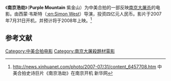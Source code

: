 {{Link style|time=2015-12-13T12:43:56+00:00}}
《'''南京浩劫'''》（'''Purple Mountain''' 紫金山）为中美合拍的一部反映[[南京大屠杀|南京大屠杀]]的电影。由西蒙·韦斯特（[[:en:Simon_West|:en:Simon West]]）导演，投资四亿元人民币。影片于2007年7月31日开机，并预计将于2008年上映。<ref>http://news.xinhuanet.com/photo/2007-07/31/content_6457708.htm {{Wayback|url=http://news.xinhuanet.com/photo/2007-07/31/content_6457708.htm |date=20091124153142 }} 中美合拍史诗巨片《南京浩劫》在南京开机 新华网</ref>

==参考文献==
<div class="references-small">
<references />
</div>

[[Category:中美合拍电影|Category:中美合拍电影]]
[[Category:南京大屠殺題材電影|Category:南京大屠殺題材電影]]